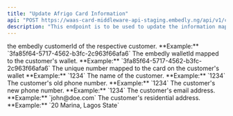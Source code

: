 ```yaml
---
title: "Update Afrigo Card Information"
api: "POST https://waas-card-middleware-api-staging.embedly.ng/api/v1/cards/afrigo/update-card-info"
description: "This endpoint is to be used to update the information mapped to an afrigo card issued to a customer."
---
```


<ParamField body="customerId" type="string" required>
	the embedly customerId of the respective customer. **Example:**
	`3fa85f64-5717-4562-b3fc-2c963f66afa6`
</ParamField>

<ParamField body="walletId" type="string" required>
	The embedly walletId mapped to the customer's wallet. **Example:**
	`3fa85f64-5717-4562-b3fc-2c963f66afa6`
</ParamField>

<ParamField body="cardNumber" type="string" required>
	The unique number mapped to the card on the customer's wallet **Example:**
	`1234`
</ParamField>

<ParamField body="nameOnCard" type="string" required>
	The name of the customer. **Example:** `1234`
</ParamField>

<ParamField body="oldMobile" type="string" required>
	The customer's old phone number. **Example:** `1234`
</ParamField>

<ParamField body="newMobile" type="string" required>
	The customer's new phone number. **Example:** `1234`
</ParamField>

<ParamField body="email" type="string" required>
	The customer's email address. **Example:** `john@doe.com`
</ParamField>

<ParamField body="address" type="string" required>
	The customer's residential address. **Example:** `20 Marina, Lagos State`
</ParamField>
